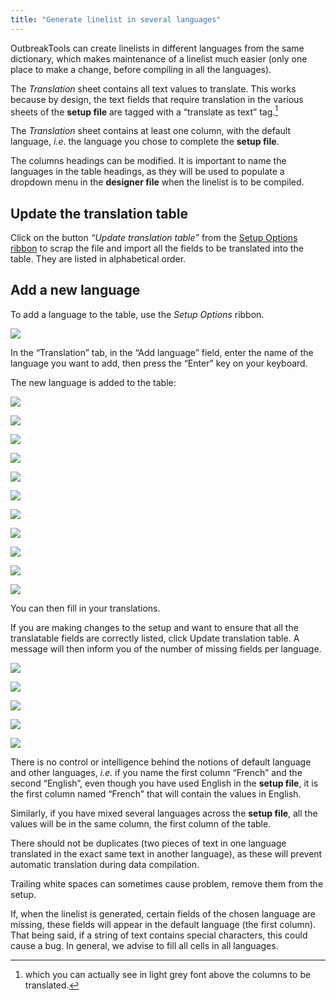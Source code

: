```yaml
---
title: "Generate linelist in several languages"
---
```


OutbreakTools can create linelists in different languages from the same dictionary, which makes maintenance of a linelist much easier (only one place to make a change, before compiling in all the languages).

The *Translation* sheet contains all text values to translate. This works because by design, the text fields that require translation in the various sheets of the **setup file** are tagged with a "translate as text" tag.^[which you can actually see in light grey font above the columns to be translated.]

The *Translation* sheet contains at least one column, with the default language, *i.e*. the language you chose to complete the **setup file**.

The columns headings can be modified. It is important to name the languages in the table headings, as they will be used to populate a dropdown menu in the **designer file** when the linelist is to be compiled.

## Update the translation table

Click on the button *"Update translation table"* from the [Setup Options ribbon](../reference/ribbons.qmd#sec-setup-ribbon) to scrap the file and import all the fields to be translated into the table. They are listed in alphabetical order.

## Add a new language

To add a language to the table, use the *Setup Options* ribbon.

![](../images/im-103-translations-sheet.png)

In the "Translation" tab, in the "Add language" field, enter the name of the language you want to add, then press the "Enter" key on your keyboard.

The new language is added to the table:

![](../images/im-104-translations-sheet.png){fig-align="center"}

![](../images/fleche.png){fig-align="center"}

![](../images/im-105-translations-sheet.png){fig-align="center"}

![](../images/fleche.png){fig-align="center"}

![](../images/im-106-translations-sheet.png){fig-align="center"}

![](../images/fleche.png){fig-align="center"}

![](../images/im-107-translations-sheet.png){fig-align="center"}

![](../images/fleche.png){fig-align="center"}

![](../images/im-108-translations-sheet.png){fig-align="center"}

![](../images/fleche.png){fig-align="center"}

![](../images/im-109-translations-sheet.png){fig-align="center"}

You can then fill in your translations.

If you are making changes to the setup and want to ensure that all the translatable fields are correctly listed, click Update translation table. A message will then inform you of the number of missing fields per language.

![](../images/im-110-translations-sheet.png){fig-align="center"}

![](../images/fleche.png){fig-align="center"}

![](../images/im-111-translations-sheet.png){fig-align="center"}

![](../images/fleche.png){fig-align="center"}

![](../images/im-112-translations-sheet.png){fig-align="center"}

::: {.callout-warning}
There is no control or intelligence behind the notions of default language and other languages, *i.e*. if you name the first column "French" and the second "English", even though you have used English in the **setup file**, it is the first column named "French" that will contain the values in English.

Similarly, if you have mixed several languages across the **setup file**, all the values will be in the same column, the first column of the table.
:::


::: {.callout-important}
There should not be duplicates (two pieces of text in one language translated in the exact same text in another language), as these will prevent automatic translation during data compilation.
:::

::: {.callout-note}
Trailing white spaces can sometimes cause problem, remove them from the setup.
:::

::: {.callout-note}
If, when the linelist is generated, certain fields of the chosen language are missing, these fields will appear in the default language (the first column). That being said, if a string of text contains special characters, this could cause a bug. In general, we advise to fill all cells in all languages.
:::
